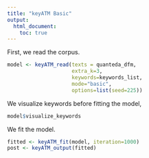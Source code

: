 ```yaml
---
title: "keyATM Basic"
output: 
  html_document:
    toc: true
---
```



First, we read the corpus.
```r
model <- keyATM_read(texts = quanteda_dfm,
                     extra_k=3,
                     keywords=keywords_list,
                     mode="basic",
                     options=list(seed=225))
```

We visualize keywords before fitting the model,
```r
model$visualize_keywords
```

We fit the model.
```r
fitted <- keyATM_fit(model, iteration=1000)
post <- keyATM_output(fitted)
```


